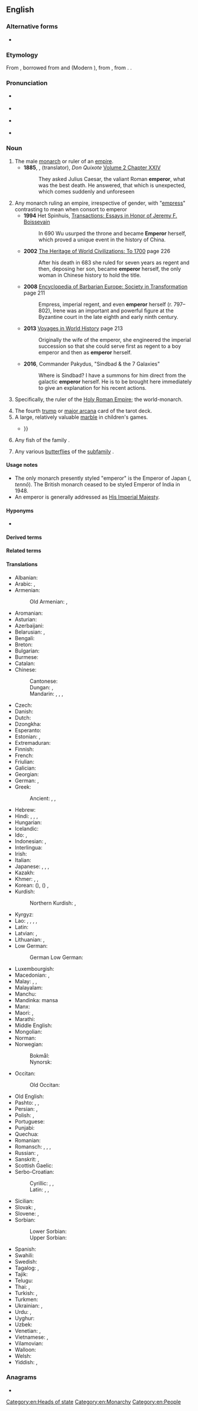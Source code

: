 {{also|Emperor}}
==English==

===Alternative forms===
* {{l|en|emperour}} {{q|obsolete}}

===Etymology===
From {{inh|en|enm|emperour}}, borrowed from {{der|en|xno|emperour}} and {{der|en|fro|empereor}} (Modern {{cog|fr|empereur}}), from {{der|en|la|imperātor||emperor; commander}}, from {{m|la|imperāre||to command}}. {{doublet|en|imperator}}.

===Pronunciation===
* {{a|RP}} {{IPA|en|/ˈɛmpəɹə/|/ˈɛmpɹə/}}
* {{a|GenAm}} {{IPA|en|/ˈɛmpəɹɚ/|/ˈɛmpɹɚ/}}
* {{a|NZ}} {{IPA|en|/ˈempɘɹɘ/|/ˈempɹɘ/}}
* {{audio|en|En-us-emperor.ogg|Audio (US)}}

===Noun===
{{en-noun}}

# The male [[monarch]] or ruler of an [[empire]].
#* '''1885''', {{w|Miguel de Cervantes}}, {{w|John Ormsby}} (translator), ''Don Quixote'' [[s:Don Quixote/Volume 2/Chapter XXIV|Volume 2 Chapter XXIV]]
#*: They asked Julius Caesar, the valiant Roman '''emperor''', what was the best death. He answered, that which is unexpected, which comes suddenly and unforeseen
# Any monarch ruling an empire, irrespective of gender, with "[[empress]]" contrasting to mean when consort to emperor
#*'''1994''' Het Spinhuis, [https://books.google.ca/books?id=sHNtAAAAMAAJ Transactions: Essays in Honor of Jeremy F. Boissevain]
#*:In 690 Wu usurped the throne and became '''Emperor''' herself, which proved a unique event in the history of China.
#*'''2002''' [https://books.google.ca/books?id=SlZvbxmTK8gC The Heritage of World Civilizations: To 1700] page 226
#*:After his death in 683 she ruled for seven years as regent and then, deposing her son, became '''emperor''' herself, the only woman in Chinese history to hold the title.
#*'''2008''' [https://books.google.ca/books?id=yW-GfElbafQC&pg=PA211 Encyclopedia of Barbarian Europe: Society in Transformation] page 211
#*:Empress, imperial regent, and even '''emperor''' herself (r. 797–802), Irene was an important and powerful figure at the Byzantine court in the late eighth and early ninth century.
#*'''2013''' [https://books.google.ca/books?id=UYNuCgAAQBAJ&pg=PA213 Voyages in World History] page 213
#*:Originally the wife of the emperor, she engineered the imperial succession so that she could serve first as regent to a boy emperor and then as '''emperor''' herself.
#*'''2016''', Commander Pakydus, "Sindbad & the 7 Galaxies"
#*:Where is Sindbad? I have a summons for him direct from the galactic '''emperor''' herself. He is to be brought here immediately to give an explanation for his recent actions.
# {{lb|en|political theory}} Specifically, the ruler of the [[Holy Roman Empire]]; the world-monarch.
#: {{ux|en|The Investiture Controversy was a conflict between '''the Emperor''' and the Pope.}}
# The fourth [[trump]] or [[major arcana]] card of the tarot deck.
# A large, relatively valuable [[marble]] in children's games.
#* {{quote-text|en|year=2001| author=Paul Webley| title=The economic psychology of everyday life| page=39| passage=But marbles are not only used to play games: they are also traded. In this market, the value of the different kinds of marbles (oilies, '''emperors''', etc.) is determined by local supply and demand and not by the price of the marbles {{...}}}}
# Any fish of the family {{taxlink|Lethrinidae|family|ver=180504}}.
# {{lb|en|entomology}} Any various [[butterfly|butterflies]] of the [[subfamily]] {{taxlink|Charaxinae|subfamily}}.

====Usage notes====
* The only monarch presently styled "emperor" is the Emperor of Japan ({{m|ja|天皇}}, ''tennō''). The British monarch ceased to be styled Emperor of India in 1948.
* An emperor is generally addressed as [[His Imperial Majesty]].

====Hyponyms====
* {{l|en|barracks emperor}}

====Derived terms====
{{der3
|en|{{vern|emperor goose}} ({{taxlink|Anser canagicus|species|ver=180504}})
|[[emperor moth]] (''[[Saturniinae]]'')
|emperor paper
|{{l|en|emperor penguin}} (''[[Aptenodytes forsteri]]'')
|emperorship
|little emperor
}}

====Related terms====
{{rel3
|en|empire
|empress
|imperial
|imperialism
|imperially
}}

====Translations====
{{trans-top|ruler of an empire}}
* Albanian: {{t+|sq|perandor|m}}
* Arabic: {{t|ar|قَيْصَر|m}}, {{t|ar|إِمْبْرَاطُور|m}}
* Armenian: {{t+|hy|կայսր}}
*: Old Armenian: {{t|xcl|կայսր}}, {{t|xcl|կեսար}}
* Aromanian: {{t|rup|ampirat|m}}
* Asturian: {{t|ast|emperador|m}}
* Azerbaijani: {{t|az|imperator}}
* Belarusian: {{t|be|імпера́тар|m}}, {{t|be|цар|m}} {{q|tsar}}
* Bengali: {{t|bn|সম্রাট}}
* Breton: {{t+|br|impalaer}}
* Bulgarian: {{t+|bg|импера́тор|m}}
* Burmese: {{t+|my|ဧကရာဇ်}}
* Catalan: {{t+|ca|emperador|m}}
* Chinese:
*: Cantonese: {{t|yue|皇帝|tr=wong4 dai3}}
*: Dungan: {{t|dng|хуонди}}, {{t|dng|хуоншон}}
*: Mandarin: {{t+|cmn|皇帝|tr=huángdì}}, {{t+|cmn|帝王|tr=dìwáng}}, {{t+|cmn|皇上|tr=huángshang}}, {{t+|cmn|天皇|tr=tiānhuáng}} {{q|emperor of Japan}}
* Czech: {{t+|cs|císař|m}}
* Danish: {{t+|da|kejser|c}}
* Dutch: {{t+|nl|keizer|m}}
* Dzongkha: {{t|dz|རྒྱལ་ཆེན}}
* Esperanto: {{t|eo|imperiestro}}
* Estonian: {{t+|et|keiser}}, {{t|et|imperaator}}
* Extremaduran: {{t|ext|emperaol|m}}
* Finnish: {{t+|fi|keisari}}
* French: {{t+|fr|empereur|m}}
* Friulian: {{t|fur|imperadôr|m}}
* Galician: {{t|gl|emperador|m}}
* Georgian: {{t|ka|იმპერატორი}}
* German: {{t+|de|Kaiser|m}}, {{t+|de|Imperator|m}}
* Greek: {{t+|el|αυτοκράτορας|m}}
*: Ancient: {{t|grc|αὐτοκράτωρ|m}}, {{t|grc|καῖσαρ|m}}, {{t|grc|αὐτάναξ|m}}
* Hebrew: {{t+|he|קֵיסָר|m|tr=kesár, keysár|alt=קיסר \ קֵיסָר}}
* Hindi: {{t|hi|सम्राट|m}}, {{t|hi|महाराजा|m}}, {{t|hi|क़ैसर|m}}, {{t+|hi|कैसर|m}}
* Hungarian: {{t+|hu|császár}}
* Icelandic: {{t+|is|keisari|m}}
* Ido: {{t+|io|cezaro}}, {{t+|io|imperiestro}}
* Indonesian: {{t+|id|kaisar}}, {{t+|id|maharaja}}
* Interlingua: {{t|ia|imperator}}
* Irish: {{t|ga|impire|m}}
* Italian: {{t+|it|imperatore|m}}
* Japanese: {{t+|ja|皇帝|tr=こうてい, kōtei}} {{q|emperor in general}}, {{t+|ja|帝王|tr=ていおう, teiō}} {{q|general term for emperor or monarch}}, {{t+|ja|天皇|tr=てんのう, tennō}} {{q|emperor of Japan}}, {{t+|ja|帝|tr=みかど, mikado}}
* Kazakh: {{t|kk|император}}
* Khmer: {{t+|km|អធិរាជ}}, {{t|km|រាជាធិរាជ}}, {{t+|km|សម្រាជ}}
* Korean: {{t+|ko|황제}} ({{t+|ko|皇帝|sc=Hani}}), {{t+|ko|천황}} ({{t+|ko|天皇|sc=Hani}}) {{q|emperor of Japan}}, {{t+|ko|제왕}}
* Kurdish:
*: Northern Kurdish: {{t+|kmr|emperator}}, {{t+|kmr|qeyser}}
* Kyrgyz: {{t+|ky|император}}
* Lao: {{t|lo|ຈັກກະພັດ}}, {{t|lo|ຈັກກະວັດ}}, {{t|lo|ນໍຣິນ}}, {{t|lo|ນໍລິນ}}, {{t|lo|ຣາເຊນ}}
* Latin: {{t+|la|imperātor|m}}
* Latvian: {{t|lv|imperators|m}}, {{t|lv|ķeizars|m}}
* Lithuanian: {{t|lt|imperatorius|m}}, {{t|lt|ciesorius|m}}
* Low German:
*: German Low German: {{t|nds-de|Kaiser}}
{{trans-mid}}
* Luxembourgish: {{t|lb|Keeser|m}}
* Macedonian: {{t|mk|импера́тор|m}}, {{t|mk|цар|m}} {{q|tsar}}
* Malay: {{t|ms|kaisar}}, {{t|ms|maharaja}}, {{t|ms|khakan}}
* Malayalam: {{t|ml|സാമ്രാട്ട്}}
* Manchu: {{t|mnc|ᡥᡡᠸᠠᠩᡩᡳ}}
* Mandinka: mansa
* Manx: {{t|gv|ard-ree|m}}
* Maori: {{t|mi|emepara}}, {{t|mi|epara}}
* Marathi: {{t|mr|सम्राट|m}}
* Middle English: {{t|enm|emperour}}
* Mongolian: {{t|mn|эзэн хаан}}
* Norman: {{t|nrf|empéreu|m}} {{q|Jersey}}
* Norwegian:
*: Bokmål: {{t+|nb|keiser|m}}
*: Nynorsk: {{t|nn|keisar|m}}
* Occitan: {{t+|oc|emperador|m}}
*: Old Occitan: {{t|pro|emperador}}
* Old English: {{t|ang|cāsere|m}}
* Pashto: {{t+|ps|امپراتور|m|tr=amparātúr}}, {{t|ps|کيسر|m|tr=kaysár}}, {{t+|ps|قيصر|m|tr=qaysár}}
* Persian: {{t+|fa|امپراطور|tr=emperâtor}}, {{t+|fa|قیصر|tr=qeysar}}
* Polish: {{t+|pl|imperator|m}}, {{t+|pl|cesarz|m}}
* Portuguese: {{t+|pt|imperador|m}}
* Punjabi: {{t+|pa|ਸਮਰਾਟ}}
* Quechua: {{t|qu|qhapaq}}
* Romanian: {{t+|ro|împărat|m}}
* Romansch: {{t|rm|imperatur|m}}, {{t|rm|imperataur|m}}, {{t|rm|imperatour|m}}, {{t|rm|caiser|m}}
* Russian: {{t+|ru|импера́тор|m}}, {{t+|ru|царь|m}} {{q|tsar}}
* Sanskrit: {{t+|sa|अधिराज|m}}, {{t+|sa|सम्राज्|m}}
* Scottish Gaelic: {{t|gd|ìmpire|m}}
* Serbo-Croatian:
*: Cyrillic: {{t|sh|ца̏р|m}}, {{t|sh|импѐра̄тор|m}}, {{t|sh|це̏са̄р|m}}
*: Latin: {{t+|sh|cȁr|m}}, {{t+|sh|impèrātor|m}}, {{t+|sh|cȅsār|m}}
* Sicilian: {{t|scn|mpiraturi}}
* Slovak: {{t+|sk|cisár|m}}, {{t+|sk|cár|m}} {{q|of Russia, Bulgaria}}
* Slovene: {{t+|sl|cêsar|m}}, {{t|sl|imperátor|m}}
* Sorbian:
*: Lower Sorbian: {{t|dsb|kejžor|m}}
*: Upper Sorbian: {{t|hsb|kejžor|m}}
* Spanish: {{t+|es|emperador|m}}
* Swahili: {{t|sw|kaisari}}
* Swedish: {{t+|sv|kejsare|c}}
* Tagalog: {{t|tl|baginda}}, {{t+|tl|emperador}}
* Tajik: {{t|tg|император}}
* Telugu: {{t+|te|చక్రవర్తి|sc=Telu}}
* Thai: {{t|th|จักรพรรดิ}}, {{t|th|ฮ่องเต้}} {{q|emperor of China}}
* Turkish: {{t+|tr|imparator}}, {{t+|tr|ilhan}}
* Turkmen: {{t|tk|imperator}}
* Ukrainian: {{t|uk|імпера́тор|m}}, {{t+|uk|цар|m}} {{q|tsar}}
* Urdu: {{t|ur|سمراٹ|m|tr=samrāṭ}}, {{t|ur|قیصر|m|tr=qaisar}}
* Uyghur: {{t|ug|ئىمپېراتور}}
* Uzbek: {{t+|uz|imperator}}
* Venetian: {{t|vec|inperadore|m}}, {{t|vec|inperador|m}}
* Vietnamese: {{t+|vi|hoàng đế}}, {{t|vi|thiên hoàng}} {{q|of Japan}}
* Vilamovian: {{t|wym|kazer|m}}
* Walloon: {{t+|wa|impreur|m}}
* Welsh: {{t|cy|ymerawdwr|m}}
* Yiddish: {{t|yi|קייסער|m}}, {{t|yi|אימפּעראַטאָר|m}}
{{trans-bottom}}

{{trans-top|fourth trump or major arcana card}}
{{trans-mid}}
{{trans-bottom}}

===Anagrams===
* {{anagrams|en|a=eemoprr|per orem}}

[[Category:en:Heads of state]]
[[Category:en:Monarchy]]
[[Category:en:People]]